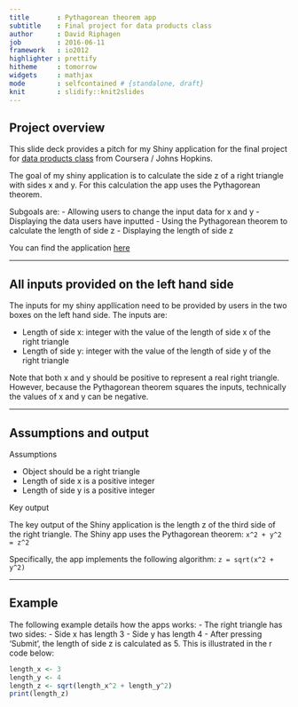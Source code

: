 ```yaml
---
title       : Pythagorean theorem app
subtitle    : Final project for data products class
author      : David Riphagen
job         : 2016-06-11
framework   : io2012
highlighter : prettify 
hitheme     : tomorrow      
widgets     : mathjax
mode        : selfcontained # {standalone, draft}
knit        : slidify::knit2slides
---
```


## Project overview

This slide deck provides a pitch for my Shiny application for the final project for [data products class](https://www.coursera.org/learn/data-products/) from Coursera / Johns Hopkins.

The goal of my shiny application is to calculate the side z of a right triangle with sides x and y. For this calculation the app uses the Pythagorean theorem.

Subgoals are:
- Allowing users to change the input data for x and y
- Displaying the data users have inputted
- Using the Pythagorean theorem to calculate the length of side z
- Displaying the length of side z

You can find the application [here](https://davidrip83.shinyapps.io/Shiny/)

--- 


## All inputs provided on the left hand side

The inputs for my shiny appllication need to be provided by users in the two boxes on the left hand side. The inputs are:

- Length of side x: integer with the value of the length of side x of the right triangle
- Length of side y: integer with the value of the length of side y of the right triangle

Note that both x and y should be positive to represent a real right triangle. However, because the Pythagorean theorem squares the inputs, technically the values of x and y can be negative.

---

## Assumptions and output

Assumptions

- Object should be a right triangle
- Length of side x is a positive integer
- Length of side y is a positive integer

Key output

The key output of the Shiny application is the length z of the third side of the right triangle. 
The Shiny app uses the Pythagorean theorem:
`x^2 + y^2 = z^2`

Specifically, the app implements the following algorithm:
`z = sqrt(x^2 + y^2)`

---


## Example

The following example details how the apps works:
- The right triangle has two sides:
    - Side x has length 3
    - Side y has length 4
- After pressing 'Submit', the length of side z is calculated as 5.
This is illustrated in the r code below:
```r
length_x <- 3
length_y <- 4
length_z <- sqrt(length_x^2 + length_y^2)
print(length_z)
```


